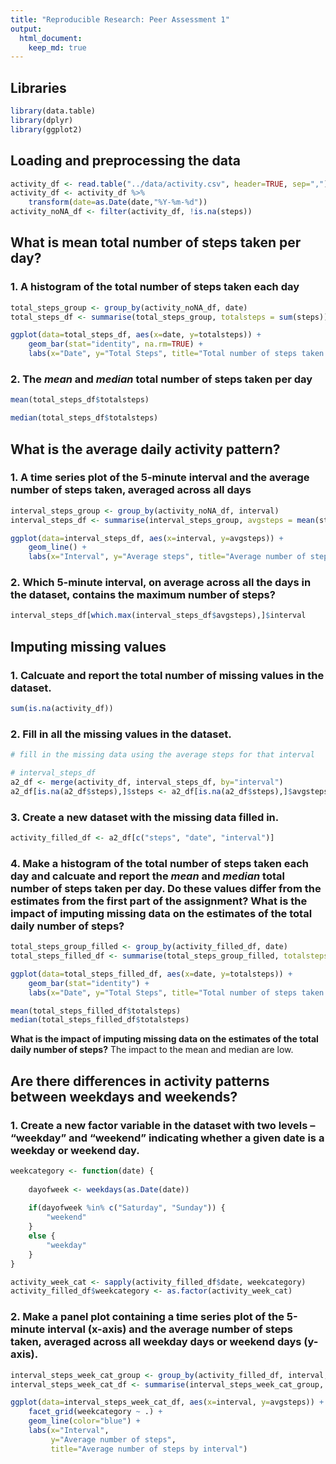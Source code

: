 ```yaml
---
title: "Reproducible Research: Peer Assessment 1"
output: 
  html_document:
    keep_md: true
---
```


## Libraries
```r
library(data.table)
library(dplyr)
library(ggplot2)
```

## Loading and preprocessing the data
```r
activity_df <- read.table("../data/activity.csv", header=TRUE, sep=",")
activity_df <- activity_df %>% 
    transform(date=as.Date(date,"%Y-%m-%d"))
activity_noNA_df <- filter(activity_df, !is.na(steps))
```

## What is mean total number of steps taken per day?

### 1. A histogram of the total number of steps taken each day
```r
total_steps_group <- group_by(activity_noNA_df, date)
total_steps_df <- summarise(total_steps_group, totalsteps = sum(steps))

ggplot(data=total_steps_df, aes(x=date, y=totalsteps)) +
    geom_bar(stat="identity", na.rm=TRUE) +
    labs(x="Date", y="Total Steps", title="Total number of steps taken each day")
```

### 2. The *mean* and *median* total number of steps taken per day
```r
mean(total_steps_df$totalsteps)
```

```r
median(total_steps_df$totalsteps)
```

## What is the average daily activity pattern?
### 1. A time series plot of the 5-minute interval and the average number of steps taken, averaged across all days

```r
interval_steps_group <- group_by(activity_noNA_df, interval)
interval_steps_df <- summarise(interval_steps_group, avgsteps = mean(steps))

ggplot(data=interval_steps_df, aes(x=interval, y=avgsteps)) +
    geom_line() +
    labs(x="Interval", y="Average steps", title="Average number of steps by interval")
```

### 2. Which 5-minute interval, on average across all the days in the dataset, contains the maximum number of steps?
```r
interval_steps_df[which.max(interval_steps_df$avgsteps),]$interval
```

## Imputing missing values
### 1. Calcuate and report the total number of missing values in the dataset.
```r
sum(is.na(activity_df))
```

### 2. Fill in all the missing values in the dataset.
```r
# fill in the missing data using the average steps for that interval

# interval_steps_df
a2_df <- merge(activity_df, interval_steps_df, by="interval")
a2_df[is.na(a2_df$steps),]$steps <- a2_df[is.na(a2_df$steps),]$avgsteps
```

### 3. Create a new dataset with the missing data filled in.
```r
activity_filled_df <- a2_df[c("steps", "date", "interval")]
```

### 4. Make a histogram of the total number of steps taken each day and calcuate and report the *mean* and *median* total number of steps taken per day. Do these values differ from the estimates from the first part of the assignment? What is the impact of imputing missing data on the estimates of the total daily number of steps?
```r
total_steps_group_filled <- group_by(activity_filled_df, date)
total_steps_filled_df <- summarise(total_steps_group_filled, totalsteps = sum(steps))

ggplot(data=total_steps_filled_df, aes(x=date, y=totalsteps)) +
    geom_bar(stat="identity") +
    labs(x="Date", y="Total Steps", title="Total number of steps taken each day")

mean(total_steps_filled_df$totalsteps)
median(total_steps_filled_df$totalsteps)

```
**What is the impact of imputing missing data on the estimates of the total daily number of steps?** The impact to the mean and median are low.

## Are there differences in activity patterns between weekdays and weekends?
### 1. Create a new factor variable in the dataset with two levels -- "weekday" and "weekend" indicating whether a given date is a weekday or weekend day.
```r
weekcategory <- function(date) {
    
    dayofweek <- weekdays(as.Date(date))
    
    if(dayofweek %in% c("Saturday", "Sunday")) {
        "weekend"
    }
    else {
        "weekday"
    }
}

activity_week_cat <- sapply(activity_filled_df$date, weekcategory)
activity_filled_df$weekcategory <- as.factor(activity_week_cat)
```

### 2. Make a panel plot containing a time series plot of the 5-minute interval (x-axis) and the average number of steps taken, averaged across all weekday days or weekend days (y-axis). 
```r
interval_steps_week_cat_group <- group_by(activity_filled_df, interval, weekcategory)
interval_steps_week_cat_df <- summarise(interval_steps_week_cat_group, avgsteps = mean(steps))

ggplot(data=interval_steps_week_cat_df, aes(x=interval, y=avgsteps)) +
    facet_grid(weekcategory ~ .) + 
    geom_line(color="blue") +
    labs(x="Interval", 
         y="Average number of steps", 
         title="Average number of steps by interval")
```